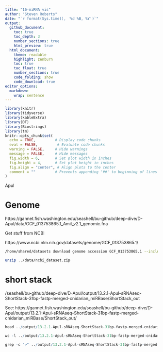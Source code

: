 ```yaml
---
title: "16-miRNA vis"
author: "Steven Roberts"
date: "`r format(Sys.time(), '%d %B, %Y')`"  
output: 
  github_document:
    toc: true
    toc_depth: 3
    number_sections: true
    html_preview: true
  html_document:
    theme: readable
    highlight: zenburn
    toc: true
    toc_float: true
    number_sections: true
    code_folding: show
    code_download: true
editor_options: 
  markdown: 
    wrap: sentence
---
```


```r
library(knitr)
library(tidyverse)
library(kableExtra)
library(DT)
library(Biostrings)
library(tm)
knitr::opts_chunk$set(
  echo = TRUE,         # Display code chunks
  eval = FALSE,         # Evaluate code chunks
  warning = FALSE,     # Hide warnings
  message = FALSE,     # Hide messages
  fig.width = 6,       # Set plot width in inches
  fig.height = 4,      # Set plot height in inches
  fig.align = "center", # Align plots to the center
  comment = ""         # Prevents appending '##' to beginning of lines in code output
)
```


Apul

# Genome 

https://gannet.fish.washington.edu/seashell/bu-github/deep-dive/D-Apul/data/GCF_013753865.1_Amil_v2.1_genomic.fna


Get stuff from NCBI

https://www.ncbi.nlm.nih.gov/datasets/genome/GCF_013753865.1/

```bash
/home/shared/datasets download genome accession GCF_013753865.1 --include gff3,gtf,gbff
```

```bash

unzip ../data/ncbi_dataset.zip
```




# short stack

/seashell/bu-github/deep-dive/D-Apul/output/13.2.1-Apul-sRNAseq-ShortStack-31bp-fastp-merged-cnidarian_miRBase/ShortStack_out

See: https://gannet.fish.washington.edu/seashell/bu-github/deep-dive/D-Apul/output/13.2.1-Apul-sRNAseq-ShortStack-31bp-fastp-merged-cnidarian_miRBase/ShortStack_out/

```r
head ../output/13.2.1-Apul-sRNAseq-ShortStack-31bp-fastp-merged-cnidarian_miRBase/ShortStack_out/*
```

```r
wc -l ../output/13.2.1-Apul-sRNAseq-ShortStack-31bp-fastp-merged-cnidarian_miRBase/ShortStack_out/*
```
```r
grep -c ">" ../output/13.2.1-Apul-sRNAseq-ShortStack-31bp-fastp-merged-cnidarian_miRBase/ShortStack_out/*
```






